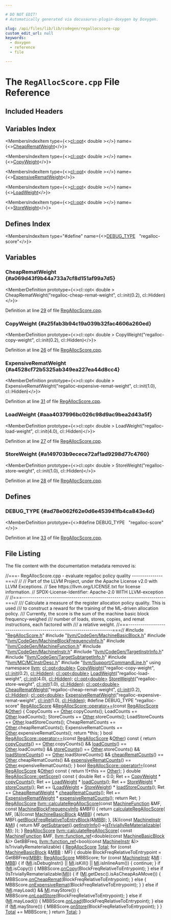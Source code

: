 ```yaml
---

# DO NOT EDIT!
# Automatically generated via docusaurus-plugin-doxygen by Doxygen.

slug: /api/files/lib/lib/codegen/regallocscore-cpp
custom_edit_url: null
keywords:
  - doxygen
  - reference
  - file

---
```





# The `RegAllocScore.cpp` File Reference

<DoxygenPage pluginConfig={pluginConfig}>



## Included Headers

<IncludesList>
<IncludesListItem
  filePath="RegAllocScore.h"
  permalink="/docs/api/files/lib/lib/codegen/regallocscore-h"
  isLocal="true" />
<IncludesListItem
  filePath="llvm/CodeGen/MachineBasicBlock.h"
  permalink="/docs/api/files/include/include/llvm/include/llvm/codegen/machinebasicblock-h"
  isLocal="true" />
<IncludesListItem
  filePath="llvm/CodeGen/MachineBlockFrequencyInfo.h"
  permalink="/docs/api/files/include/include/llvm/include/llvm/codegen/machineblockfrequencyinfo-h"
  isLocal="true" />
<IncludesListItem
  filePath="llvm/CodeGen/MachineFunction.h"
  permalink="/docs/api/files/include/include/llvm/include/llvm/codegen/machinefunction-h"
  isLocal="true" />
<IncludesListItem
  filePath="llvm/CodeGen/MachineInstr.h"
  permalink="/docs/api/files/include/include/llvm/include/llvm/codegen/machineinstr-h"
  isLocal="true" />
<IncludesListItem
  filePath="llvm/CodeGen/TargetInstrInfo.h"
  permalink="/docs/api/files/include/include/llvm/include/llvm/codegen/targetinstrinfo-h"
  isLocal="true" />
<IncludesListItem
  filePath="llvm/CodeGen/TargetSubtargetInfo.h"
  permalink="/docs/api/files/include/include/llvm/include/llvm/codegen/targetsubtargetinfo-h"
  isLocal="true" />
<IncludesListItem
  filePath="llvm/MC/MCInstrDesc.h"
  permalink="/docs/api/files/include/include/llvm/include/llvm/mc/mcinstrdesc-h"
  isLocal="true" />
<IncludesListItem
  filePath="llvm/Support/CommandLine.h"
  permalink="/docs/api/files/include/include/llvm/include/llvm/support/commandline-h"
  isLocal="true" />
</IncludesList>

## Variables Index

<MembersIndex>

<MembersIndexItem
  type={<><a href="/docs/api/classes/llvm/cl/opt">cl::opt</a>&lt; double &gt;</>}
  name={<><a href="#a069d43f9b44a733a7cf8d151af99a7d5">CheapRematWeight</a></>}>
</MembersIndexItem>

<MembersIndexItem
  type={<><a href="/docs/api/classes/llvm/cl/opt">cl::opt</a>&lt; double &gt;</>}
  name={<><a href="#a25fab3b94c19a039b32fac4606a260ed">CopyWeight</a></>}>
</MembersIndexItem>

<MembersIndexItem
  type={<><a href="/docs/api/classes/llvm/cl/opt">cl::opt</a>&lt; double &gt;</>}
  name={<><a href="#a4528cf72b5325ab349ea227ea44d8cc4">ExpensiveRematWeight</a></>}>
</MembersIndexItem>

<MembersIndexItem
  type={<><a href="/docs/api/classes/llvm/cl/opt">cl::opt</a>&lt; double &gt;</>}
  name={<><a href="#aaa4037996bc026c98d9ac9bea2d43a5f">LoadWeight</a></>}>
</MembersIndexItem>

<MembersIndexItem
  type={<><a href="/docs/api/classes/llvm/cl/opt">cl::opt</a>&lt; double &gt;</>}
  name={<><a href="#a149703b9ecece72af1ad9298d77c4760">StoreWeight</a></>}>
</MembersIndexItem>

</MembersIndex>

## Defines Index

<MembersIndex>

<MembersIndexItem
  type="#define"
  name={<><a href="#ad78e062f62e0d6e453941fb4ca843e4d">DEBUG&#95;TYPE</a>&nbsp;&nbsp;&nbsp;&quot;regalloc-score&quot;</>}>
</MembersIndexItem>

</MembersIndex>


<SectionDefinition>

## Variables

### CheapRematWeight {#a069d43f9b44a733a7cf8d151af99a7d5}

<MemberDefinition
  prototype={<>cl::opt&lt; double &gt; CheapRematWeight(&quot;regalloc-cheap-remat-weight&quot;, cl::init(0.2), cl::Hidden)</>}>

Definition at line <a href="#l00029">29</a> of file <a href="/docs/api/files/lib/lib/codegen/regallocscore-cpp">RegAllocScore.cpp</a>.
</MemberDefinition>

### CopyWeight {#a25fab3b94c19a039b32fac4606a260ed}

<MemberDefinition
  prototype={<>cl::opt&lt; double &gt; CopyWeight(&quot;regalloc-copy-weight&quot;, cl::init(0.2), cl::Hidden)</>}>

Definition at line <a href="#l00026">26</a> of file <a href="/docs/api/files/lib/lib/codegen/regallocscore-cpp">RegAllocScore.cpp</a>.
</MemberDefinition>

### ExpensiveRematWeight {#a4528cf72b5325ab349ea227ea44d8cc4}

<MemberDefinition
  prototype={<>cl::opt&lt; double &gt; ExpensiveRematWeight(&quot;regalloc-expensive-remat-weight&quot;, cl::init(1.0), cl::Hidden)</>}>

Definition at line <a href="#l00031">31</a> of file <a href="/docs/api/files/lib/lib/codegen/regallocscore-cpp">RegAllocScore.cpp</a>.
</MemberDefinition>

### LoadWeight {#aaa4037996bc026c98d9ac9bea2d43a5f}

<MemberDefinition
  prototype={<>cl::opt&lt; double &gt; LoadWeight(&quot;regalloc-load-weight&quot;, cl::init(4.0), cl::Hidden)</>}>

Definition at line <a href="#l00027">27</a> of file <a href="/docs/api/files/lib/lib/codegen/regallocscore-cpp">RegAllocScore.cpp</a>.
</MemberDefinition>

### StoreWeight {#a149703b9ecece72af1ad9298d77c4760}

<MemberDefinition
  prototype={<>cl::opt&lt; double &gt; StoreWeight(&quot;regalloc-store-weight&quot;, cl::init(1.0), cl::Hidden)</>}>

Definition at line <a href="#l00028">28</a> of file <a href="/docs/api/files/lib/lib/codegen/regallocscore-cpp">RegAllocScore.cpp</a>.
</MemberDefinition>

</SectionDefinition>

<SectionDefinition>

## Defines

### DEBUG&#95;TYPE {#ad78e062f62e0d6e453941fb4ca843e4d}

<MemberDefinition
  prototype={<>#define DEBUG&#95;TYPE&nbsp;&nbsp;&nbsp;&quot;regalloc-score&quot;</>}>

Definition at line <a href="#l00033">33</a> of file <a href="/docs/api/files/lib/lib/codegen/regallocscore-cpp">RegAllocScore.cpp</a>.
</MemberDefinition>

</SectionDefinition>

## File Listing

The file content with the documentation metadata removed is:

<ProgramListing>

<Link id="l00001" /><CodeLine lineNumber="1"><Highlight kind="comment">//===- RegAllocScore.cpp - evaluate regalloc policy quality ---------------===//</Highlight><Highlight kind="normal"></Highlight></CodeLine>
<Link id="l00002" /><CodeLine lineNumber="2"><Highlight kind="normal"></Highlight><Highlight kind="comment">//</Highlight><Highlight kind="normal"></Highlight></CodeLine>
<Link id="l00003" /><CodeLine lineNumber="3"><Highlight kind="normal"></Highlight><Highlight kind="comment">// Part of the LLVM Project, under the Apache License v2.0 with LLVM Exceptions.</Highlight><Highlight kind="normal"></Highlight></CodeLine>
<Link id="l00004" /><CodeLine lineNumber="4"><Highlight kind="normal"></Highlight><Highlight kind="comment">// See https://llvm.org/LICENSE.txt for license information.</Highlight><Highlight kind="normal"></Highlight></CodeLine>
<Link id="l00005" /><CodeLine lineNumber="5"><Highlight kind="normal"></Highlight><Highlight kind="comment">// SPDX-License-Identifier: Apache-2.0 WITH LLVM-exception</Highlight><Highlight kind="normal"></Highlight></CodeLine>
<Link id="l00006" /><CodeLine lineNumber="6"><Highlight kind="normal"></Highlight><Highlight kind="comment">//</Highlight><Highlight kind="normal"></Highlight></CodeLine>
<Link id="l00007" /><CodeLine lineNumber="7"><Highlight kind="normal"></Highlight><Highlight kind="comment">//===----------------------------------------------------------------------===//</Highlight><Highlight kind="comment"></Highlight></CodeLine>
<Link id="l00008" /><CodeLine lineNumber="8"><Highlight kind="comment">/// Calculate a measure of the register allocation policy quality. This is used</Highlight></CodeLine>
<Link id="l00009" /><CodeLine lineNumber="9"><Highlight kind="comment">/// to construct a reward for the training of the ML-driven allocation policy.</Highlight></CodeLine>
<Link id="l00010" /><CodeLine lineNumber="10"><Highlight kind="comment">/// Currently, the score is the sum of the machine basic block frequency-weighed</Highlight></CodeLine>
<Link id="l00011" /><CodeLine lineNumber="11"><Highlight kind="comment">/// number of loads, stores, copies, and remat instructions, each factored with</Highlight></CodeLine>
<Link id="l00012" /><CodeLine lineNumber="12"><Highlight kind="comment">/// a relative weight.</Highlight><Highlight kind="normal"></Highlight></CodeLine>
<Link id="l00013" /><CodeLine lineNumber="13"><Highlight kind="normal"></Highlight><Highlight kind="comment">//===----------------------------------------------------------------------===//</Highlight><Highlight kind="normal"></Highlight></CodeLine>
<Link id="l00014" /><CodeLine lineNumber="14"><Highlight kind="normal"></Highlight></CodeLine>
<Link id="l00015" /><CodeLine lineNumber="15"><Highlight kind="normal"></Highlight><Highlight kind="preprocessor">#include &quot;<a href="/docs/api/files/lib/lib/codegen/regallocscore-h">RegAllocScore.h</a>&quot;</Highlight><Highlight kind="normal"></Highlight></CodeLine>
<Link id="l00016" /><CodeLine lineNumber="16"><Highlight kind="normal"></Highlight><Highlight kind="preprocessor">#include &quot;<a href="/docs/api/files/include/include/llvm/include/llvm/codegen/machinebasicblock-h">llvm/CodeGen/MachineBasicBlock.h</a>&quot;</Highlight><Highlight kind="normal"></Highlight></CodeLine>
<Link id="l00017" /><CodeLine lineNumber="17"><Highlight kind="normal"></Highlight><Highlight kind="preprocessor">#include &quot;<a href="/docs/api/files/include/include/llvm/include/llvm/codegen/machineblockfrequencyinfo-h">llvm/CodeGen/MachineBlockFrequencyInfo.h</a>&quot;</Highlight><Highlight kind="normal"></Highlight></CodeLine>
<Link id="l00018" /><CodeLine lineNumber="18"><Highlight kind="normal"></Highlight><Highlight kind="preprocessor">#include &quot;<a href="/docs/api/files/include/include/llvm/include/llvm/codegen/machinefunction-h">llvm/CodeGen/MachineFunction.h</a>&quot;</Highlight><Highlight kind="normal"></Highlight></CodeLine>
<Link id="l00019" /><CodeLine lineNumber="19"><Highlight kind="normal"></Highlight><Highlight kind="preprocessor">#include &quot;<a href="/docs/api/files/include/include/llvm/include/llvm/codegen/machineinstr-h">llvm/CodeGen/MachineInstr.h</a>&quot;</Highlight><Highlight kind="normal"></Highlight></CodeLine>
<Link id="l00020" /><CodeLine lineNumber="20"><Highlight kind="normal"></Highlight><Highlight kind="preprocessor">#include &quot;<a href="/docs/api/files/include/include/llvm/include/llvm/codegen/targetinstrinfo-h">llvm/CodeGen/TargetInstrInfo.h</a>&quot;</Highlight><Highlight kind="normal"></Highlight></CodeLine>
<Link id="l00021" /><CodeLine lineNumber="21"><Highlight kind="normal"></Highlight><Highlight kind="preprocessor">#include &quot;<a href="/docs/api/files/include/include/llvm/include/llvm/codegen/targetsubtargetinfo-h">llvm/CodeGen/TargetSubtargetInfo.h</a>&quot;</Highlight><Highlight kind="normal"></Highlight></CodeLine>
<Link id="l00022" /><CodeLine lineNumber="22"><Highlight kind="normal"></Highlight><Highlight kind="preprocessor">#include &quot;<a href="/docs/api/files/include/include/llvm/include/llvm/mc/mcinstrdesc-h">llvm/MC/MCInstrDesc.h</a>&quot;</Highlight><Highlight kind="normal"></Highlight></CodeLine>
<Link id="l00023" /><CodeLine lineNumber="23"><Highlight kind="normal"></Highlight><Highlight kind="preprocessor">#include &quot;<a href="/docs/api/files/include/include/llvm/include/llvm/support/commandline-h">llvm/Support/CommandLine.h</a>&quot;</Highlight><Highlight kind="normal"></Highlight></CodeLine>
<Link id="l00024" /><CodeLine lineNumber="24"><Highlight kind="normal"></Highlight></CodeLine>
<Link id="l00025" /><CodeLine lineNumber="25"><Highlight kind="normal"></Highlight><Highlight kind="keyword">using namespace </Highlight><Highlight kind="normal"><a href="/docs/api/namespaces/llvm">llvm</a>;</Highlight></CodeLine>
<Link id="l00026" /><CodeLine lineNumber="26" lineLink="#a25fab3b94c19a039b32fac4606a260ed"><Highlight kind="normal"><a href="/docs/api/classes/llvm/cl/opt">cl::opt&lt;double&gt;</a> <a href="#a25fab3b94c19a039b32fac4606a260ed">CopyWeight</a>(</Highlight><Highlight kind="stringliteral">&quot;regalloc-copy-weight&quot;</Highlight><Highlight kind="normal">, <a href="/docs/api/namespaces/llvm/cl/#ac12e6a8f3a1b511f0dee2ed6de0ae806">cl::init</a>(0.2), <a href="/docs/api/namespaces/llvm/cl/#a68075925a54790e71ca790e1d4f21a40a263ac008d8d31f13ce460395fc4cf7e6">cl::Hidden</a>);</Highlight></CodeLine>
<Link id="l00027" /><CodeLine lineNumber="27" lineLink="#aaa4037996bc026c98d9ac9bea2d43a5f"><Highlight kind="normal"><a href="/docs/api/classes/llvm/cl/opt">cl::opt&lt;double&gt;</a> <a href="#aaa4037996bc026c98d9ac9bea2d43a5f">LoadWeight</a>(</Highlight><Highlight kind="stringliteral">&quot;regalloc-load-weight&quot;</Highlight><Highlight kind="normal">, <a href="/docs/api/namespaces/llvm/cl/#ac12e6a8f3a1b511f0dee2ed6de0ae806">cl::init</a>(4.0), <a href="/docs/api/namespaces/llvm/cl/#a68075925a54790e71ca790e1d4f21a40a263ac008d8d31f13ce460395fc4cf7e6">cl::Hidden</a>);</Highlight></CodeLine>
<Link id="l00028" /><CodeLine lineNumber="28" lineLink="#a149703b9ecece72af1ad9298d77c4760"><Highlight kind="normal"><a href="/docs/api/classes/llvm/cl/opt">cl::opt&lt;double&gt;</a> <a href="#a149703b9ecece72af1ad9298d77c4760">StoreWeight</a>(</Highlight><Highlight kind="stringliteral">&quot;regalloc-store-weight&quot;</Highlight><Highlight kind="normal">, <a href="/docs/api/namespaces/llvm/cl/#ac12e6a8f3a1b511f0dee2ed6de0ae806">cl::init</a>(1.0), <a href="/docs/api/namespaces/llvm/cl/#a68075925a54790e71ca790e1d4f21a40a263ac008d8d31f13ce460395fc4cf7e6">cl::Hidden</a>);</Highlight></CodeLine>
<Link id="l00029" /><CodeLine lineNumber="29" lineLink="#a069d43f9b44a733a7cf8d151af99a7d5"><Highlight kind="normal"><a href="/docs/api/classes/llvm/cl/opt">cl::opt&lt;double&gt;</a> <a href="#a069d43f9b44a733a7cf8d151af99a7d5">CheapRematWeight</a>(</Highlight><Highlight kind="stringliteral">&quot;regalloc-cheap-remat-weight&quot;</Highlight><Highlight kind="normal">, <a href="/docs/api/namespaces/llvm/cl/#ac12e6a8f3a1b511f0dee2ed6de0ae806">cl::init</a>(0.2),</Highlight></CodeLine>
<Link id="l00030" /><CodeLine lineNumber="30"><Highlight kind="normal">                                 <a href="/docs/api/namespaces/llvm/cl/#a68075925a54790e71ca790e1d4f21a40a263ac008d8d31f13ce460395fc4cf7e6">cl::Hidden</a>);</Highlight></CodeLine>
<Link id="l00031" /><CodeLine lineNumber="31" lineLink="#a4528cf72b5325ab349ea227ea44d8cc4"><Highlight kind="normal"><a href="/docs/api/classes/llvm/cl/opt">cl::opt&lt;double&gt;</a> <a href="#a4528cf72b5325ab349ea227ea44d8cc4">ExpensiveRematWeight</a>(</Highlight><Highlight kind="stringliteral">&quot;regalloc-expensive-remat-weight&quot;</Highlight><Highlight kind="normal">,</Highlight></CodeLine>
<Link id="l00032" /><CodeLine lineNumber="32"><Highlight kind="normal">                                     <a href="/docs/api/namespaces/llvm/cl/#ac12e6a8f3a1b511f0dee2ed6de0ae806">cl::init</a>(1.0), <a href="/docs/api/namespaces/llvm/cl/#a68075925a54790e71ca790e1d4f21a40a263ac008d8d31f13ce460395fc4cf7e6">cl::Hidden</a>);</Highlight></CodeLine>
<Link id="l00033" /><CodeLine lineNumber="33" lineLink="#ad78e062f62e0d6e453941fb4ca843e4d"><Highlight kind="normal"></Highlight><Highlight kind="preprocessor">#define DEBUG&#95;TYPE &quot;regalloc-score&quot;</Highlight><Highlight kind="normal"></Highlight></CodeLine>
<Link id="l00034" /><CodeLine lineNumber="34"><Highlight kind="normal"></Highlight></CodeLine>
<Link id="l00035" /><CodeLine lineNumber="35" lineLink="/docs/api/classes/llvm/regallocscore/#a396a065f8c4e2f3ebb4cc74ff474a1a6"><Highlight kind="normal"><a href="/docs/api/classes/llvm/regallocscore/#a8aeb01055fc53019c96df6b114693469">RegAllocScore</a> &amp;<a href="/docs/api/classes/llvm/regallocscore/#a396a065f8c4e2f3ebb4cc74ff474a1a6">RegAllocScore::operator+=</a>(</Highlight><Highlight kind="keyword">const</Highlight><Highlight kind="normal"> <a href="/docs/api/classes/llvm/regallocscore/#a8aeb01055fc53019c96df6b114693469">RegAllocScore</a> &amp;<a href="/docs/api/namespaces/llvm/#a9eb4f5b98b70ee4fab9614ed58282c1fa6311ae17c1ee52b36e68aaf4ad066387">Other</a>) &#123;</Highlight></CodeLine>
<Link id="l00036" /><CodeLine lineNumber="36"><Highlight kind="normal">  CopyCounts += <a href="/docs/api/namespaces/llvm/#a9eb4f5b98b70ee4fab9614ed58282c1fa6311ae17c1ee52b36e68aaf4ad066387">Other</a>.copyCounts();</Highlight></CodeLine>
<Link id="l00037" /><CodeLine lineNumber="37"><Highlight kind="normal">  LoadCounts += <a href="/docs/api/namespaces/llvm/#a9eb4f5b98b70ee4fab9614ed58282c1fa6311ae17c1ee52b36e68aaf4ad066387">Other</a>.loadCounts();</Highlight></CodeLine>
<Link id="l00038" /><CodeLine lineNumber="38"><Highlight kind="normal">  StoreCounts += <a href="/docs/api/namespaces/llvm/#a9eb4f5b98b70ee4fab9614ed58282c1fa6311ae17c1ee52b36e68aaf4ad066387">Other</a>.storeCounts();</Highlight></CodeLine>
<Link id="l00039" /><CodeLine lineNumber="39"><Highlight kind="normal">  LoadStoreCounts += <a href="/docs/api/namespaces/llvm/#a9eb4f5b98b70ee4fab9614ed58282c1fa6311ae17c1ee52b36e68aaf4ad066387">Other</a>.loadStoreCounts();</Highlight></CodeLine>
<Link id="l00040" /><CodeLine lineNumber="40"><Highlight kind="normal">  CheapRematCounts += <a href="/docs/api/namespaces/llvm/#a9eb4f5b98b70ee4fab9614ed58282c1fa6311ae17c1ee52b36e68aaf4ad066387">Other</a>.cheapRematCounts();</Highlight></CodeLine>
<Link id="l00041" /><CodeLine lineNumber="41"><Highlight kind="normal">  ExpensiveRematCounts += <a href="/docs/api/namespaces/llvm/#a9eb4f5b98b70ee4fab9614ed58282c1fa6311ae17c1ee52b36e68aaf4ad066387">Other</a>.expensiveRematCounts();</Highlight></CodeLine>
<Link id="l00042" /><CodeLine lineNumber="42"><Highlight kind="normal">  </Highlight><Highlight kind="keywordflow">return</Highlight><Highlight kind="normal"> &#42;</Highlight><Highlight kind="keyword">this</Highlight><Highlight kind="normal">;</Highlight></CodeLine>
<Link id="l00043" /><CodeLine lineNumber="43"><Highlight kind="normal">&#125;</Highlight></CodeLine>
<Link id="l00044" /><CodeLine lineNumber="44"><Highlight kind="normal"></Highlight></CodeLine>
<Link id="l00045" /><CodeLine lineNumber="45" lineLink="/docs/api/classes/llvm/regallocscore/#a37f9c8f2856ef9ad382afea8a1de50cb"><Highlight kind="normal"></Highlight><Highlight kind="keywordtype">bool</Highlight><Highlight kind="normal"> <a href="/docs/api/classes/llvm/regallocscore/#a37f9c8f2856ef9ad382afea8a1de50cb">RegAllocScore::operator==</a>(</Highlight><Highlight kind="keyword">const</Highlight><Highlight kind="normal"> <a href="/docs/api/classes/llvm/regallocscore/#a8aeb01055fc53019c96df6b114693469">RegAllocScore</a> &amp;<a href="/docs/api/namespaces/llvm/#a9eb4f5b98b70ee4fab9614ed58282c1fa6311ae17c1ee52b36e68aaf4ad066387">Other</a>)</Highlight><Highlight kind="keyword"> const </Highlight><Highlight kind="normal">&#123;</Highlight></CodeLine>
<Link id="l00046" /><CodeLine lineNumber="46"><Highlight kind="normal">  </Highlight><Highlight kind="keywordflow">return</Highlight><Highlight kind="normal"> <a href="/docs/api/classes/llvm/regallocscore/#a38a996e5f54f15e00b9ce0a32bd3ce1a">copyCounts</a>() == <a href="/docs/api/namespaces/llvm/#a9eb4f5b98b70ee4fab9614ed58282c1fa6311ae17c1ee52b36e68aaf4ad066387">Other</a>.copyCounts() &amp;&amp;</Highlight></CodeLine>
<Link id="l00047" /><CodeLine lineNumber="47"><Highlight kind="normal">         <a href="/docs/api/classes/llvm/regallocscore/#afa2dab86bbcf55a5c9f330d8cf577b28">loadCounts</a>() == <a href="/docs/api/namespaces/llvm/#a9eb4f5b98b70ee4fab9614ed58282c1fa6311ae17c1ee52b36e68aaf4ad066387">Other</a>.loadCounts() &amp;&amp;</Highlight></CodeLine>
<Link id="l00048" /><CodeLine lineNumber="48"><Highlight kind="normal">         <a href="/docs/api/classes/llvm/regallocscore/#a8f7952e0f49b14aadc35f4df463dceb8">storeCounts</a>() == <a href="/docs/api/namespaces/llvm/#a9eb4f5b98b70ee4fab9614ed58282c1fa6311ae17c1ee52b36e68aaf4ad066387">Other</a>.storeCounts() &amp;&amp;</Highlight></CodeLine>
<Link id="l00049" /><CodeLine lineNumber="49"><Highlight kind="normal">         <a href="/docs/api/classes/llvm/regallocscore/#aeae716cc706d64885a5255216750417d">loadStoreCounts</a>() == <a href="/docs/api/namespaces/llvm/#a9eb4f5b98b70ee4fab9614ed58282c1fa6311ae17c1ee52b36e68aaf4ad066387">Other</a>.loadStoreCounts() &amp;&amp;</Highlight></CodeLine>
<Link id="l00050" /><CodeLine lineNumber="50"><Highlight kind="normal">         <a href="/docs/api/classes/llvm/regallocscore/#a673fa62253c2c4e8b4b43522c56926fa">cheapRematCounts</a>() == <a href="/docs/api/namespaces/llvm/#a9eb4f5b98b70ee4fab9614ed58282c1fa6311ae17c1ee52b36e68aaf4ad066387">Other</a>.cheapRematCounts() &amp;&amp;</Highlight></CodeLine>
<Link id="l00051" /><CodeLine lineNumber="51"><Highlight kind="normal">         <a href="/docs/api/classes/llvm/regallocscore/#ab510e9950d38785f3c495dc3942affc6">expensiveRematCounts</a>() == <a href="/docs/api/namespaces/llvm/#a9eb4f5b98b70ee4fab9614ed58282c1fa6311ae17c1ee52b36e68aaf4ad066387">Other</a>.expensiveRematCounts();</Highlight></CodeLine>
<Link id="l00052" /><CodeLine lineNumber="52"><Highlight kind="normal">&#125;</Highlight></CodeLine>
<Link id="l00053" /><CodeLine lineNumber="53"><Highlight kind="normal"></Highlight></CodeLine>
<Link id="l00054" /><CodeLine lineNumber="54" lineLink="/docs/api/classes/llvm/regallocscore/#a56ff0baabf0ce513316b583f9e04c88d"><Highlight kind="normal"></Highlight><Highlight kind="keywordtype">bool</Highlight><Highlight kind="normal"> <a href="/docs/api/classes/llvm/regallocscore/#a56ff0baabf0ce513316b583f9e04c88d">RegAllocScore::operator!=</a>(</Highlight><Highlight kind="keyword">const</Highlight><Highlight kind="normal"> <a href="/docs/api/classes/llvm/regallocscore/#a8aeb01055fc53019c96df6b114693469">RegAllocScore</a> &amp;<a href="/docs/api/namespaces/llvm/#a9eb4f5b98b70ee4fab9614ed58282c1fa6311ae17c1ee52b36e68aaf4ad066387">Other</a>)</Highlight><Highlight kind="keyword"> const </Highlight><Highlight kind="normal">&#123;</Highlight></CodeLine>
<Link id="l00055" /><CodeLine lineNumber="55"><Highlight kind="normal">  </Highlight><Highlight kind="keywordflow">return</Highlight><Highlight kind="normal"> !(&#42;</Highlight><Highlight kind="keyword">this</Highlight><Highlight kind="normal"> == <a href="/docs/api/namespaces/llvm/#a9eb4f5b98b70ee4fab9614ed58282c1fa6311ae17c1ee52b36e68aaf4ad066387">Other</a>);</Highlight></CodeLine>
<Link id="l00056" /><CodeLine lineNumber="56"><Highlight kind="normal">&#125;</Highlight></CodeLine>
<Link id="l00057" /><CodeLine lineNumber="57"><Highlight kind="normal"></Highlight></CodeLine>
<Link id="l00058" /><CodeLine lineNumber="58" lineLink="/docs/api/classes/llvm/regallocscore/#a96a14d5b9b697269c92d373e2887e3fa"><Highlight kind="normal"></Highlight><Highlight kind="keywordtype">double</Highlight><Highlight kind="normal"> <a href="/docs/api/classes/llvm/regallocscore/#a96a14d5b9b697269c92d373e2887e3fa">RegAllocScore::getScore</a>()</Highlight><Highlight kind="keyword"> const </Highlight><Highlight kind="normal">&#123;</Highlight></CodeLine>
<Link id="l00059" /><CodeLine lineNumber="59"><Highlight kind="normal">  </Highlight><Highlight kind="keywordtype">double</Highlight><Highlight kind="normal"> Ret = 0.0;</Highlight></CodeLine>
<Link id="l00060" /><CodeLine lineNumber="60"><Highlight kind="normal">  Ret += <a href="#a25fab3b94c19a039b32fac4606a260ed">CopyWeight</a> &#42; <a href="/docs/api/classes/llvm/regallocscore/#a38a996e5f54f15e00b9ce0a32bd3ce1a">copyCounts</a>();</Highlight></CodeLine>
<Link id="l00061" /><CodeLine lineNumber="61"><Highlight kind="normal">  Ret += <a href="#aaa4037996bc026c98d9ac9bea2d43a5f">LoadWeight</a> &#42; <a href="/docs/api/classes/llvm/regallocscore/#afa2dab86bbcf55a5c9f330d8cf577b28">loadCounts</a>();</Highlight></CodeLine>
<Link id="l00062" /><CodeLine lineNumber="62"><Highlight kind="normal">  Ret += <a href="#a149703b9ecece72af1ad9298d77c4760">StoreWeight</a> &#42; <a href="/docs/api/classes/llvm/regallocscore/#a8f7952e0f49b14aadc35f4df463dceb8">storeCounts</a>();</Highlight></CodeLine>
<Link id="l00063" /><CodeLine lineNumber="63"><Highlight kind="normal">  Ret += (<a href="#aaa4037996bc026c98d9ac9bea2d43a5f">LoadWeight</a> + <a href="#a149703b9ecece72af1ad9298d77c4760">StoreWeight</a>) &#42; <a href="/docs/api/classes/llvm/regallocscore/#aeae716cc706d64885a5255216750417d">loadStoreCounts</a>();</Highlight></CodeLine>
<Link id="l00064" /><CodeLine lineNumber="64"><Highlight kind="normal">  Ret += <a href="#a069d43f9b44a733a7cf8d151af99a7d5">CheapRematWeight</a> &#42; <a href="/docs/api/classes/llvm/regallocscore/#a673fa62253c2c4e8b4b43522c56926fa">cheapRematCounts</a>();</Highlight></CodeLine>
<Link id="l00065" /><CodeLine lineNumber="65"><Highlight kind="normal">  Ret += <a href="#a4528cf72b5325ab349ea227ea44d8cc4">ExpensiveRematWeight</a> &#42; <a href="/docs/api/classes/llvm/regallocscore/#ab510e9950d38785f3c495dc3942affc6">expensiveRematCounts</a>();</Highlight></CodeLine>
<Link id="l00066" /><CodeLine lineNumber="66"><Highlight kind="normal"></Highlight></CodeLine>
<Link id="l00067" /><CodeLine lineNumber="67"><Highlight kind="normal">  </Highlight><Highlight kind="keywordflow">return</Highlight><Highlight kind="normal"> Ret;</Highlight></CodeLine>
<Link id="l00068" /><CodeLine lineNumber="68"><Highlight kind="normal">&#125;</Highlight></CodeLine>
<Link id="l00069" /><CodeLine lineNumber="69"><Highlight kind="normal"></Highlight></CodeLine>
<Link id="l00070" /><CodeLine lineNumber="70"><Highlight kind="normal"><a href="/docs/api/classes/llvm/regallocscore">RegAllocScore</a></Highlight></CodeLine>
<Link id="l00071" /><CodeLine lineNumber="71" lineLink="/docs/api/namespaces/llvm/#a5d3e4802f0929af81173430c0786d52a"><Highlight kind="normal"><a href="/docs/api/namespaces/llvm/#a5d3e4802f0929af81173430c0786d52a">llvm::calculateRegAllocScore</a>(</Highlight><Highlight kind="keyword">const</Highlight><Highlight kind="normal"> <a href="/docs/api/classes/llvm/machinefunction">MachineFunction</a> &amp;MF,</Highlight></CodeLine>
<Link id="l00072" /><CodeLine lineNumber="72"><Highlight kind="normal">                             </Highlight><Highlight kind="keyword">const</Highlight><Highlight kind="normal"> <a href="/docs/api/classes/llvm/machineblockfrequencyinfo">MachineBlockFrequencyInfo</a> &amp;MBFI) &#123;</Highlight></CodeLine>
<Link id="l00073" /><CodeLine lineNumber="73"><Highlight kind="normal">  </Highlight><Highlight kind="keywordflow">return</Highlight><Highlight kind="normal"> <a href="/docs/api/namespaces/llvm/#a5d3e4802f0929af81173430c0786d52a">calculateRegAllocScore</a>(</Highlight></CodeLine>
<Link id="l00074" /><CodeLine lineNumber="74"><Highlight kind="normal">      MF,</Highlight></CodeLine>
<Link id="l00075" /><CodeLine lineNumber="75"><Highlight kind="normal">      &#91;&amp;&#93;(</Highlight><Highlight kind="keyword">const</Highlight><Highlight kind="normal"> <a href="/docs/api/classes/llvm/machinebasicblock">MachineBasicBlock</a> &amp;<a href="/docs/api/files/lib/lib/target/lib/target/arm/armslshardening-cpp/#a5958512eae2979bd2eb383977996a600">MBB</a>) &#123;</Highlight></CodeLine>
<Link id="l00076" /><CodeLine lineNumber="76"><Highlight kind="normal">        </Highlight><Highlight kind="keywordflow">return</Highlight><Highlight kind="normal"> MBFI.<a href="/docs/api/classes/llvm/machineblockfrequencyinfo/#a9be2cffeaf9bda65c4c49eeebaa5458f">getBlockFreqRelativeToEntryBlock</a>(&amp;<a href="/docs/api/files/lib/lib/target/lib/target/arm/armslshardening-cpp/#a5958512eae2979bd2eb383977996a600">MBB</a>);</Highlight></CodeLine>
<Link id="l00077" /><CodeLine lineNumber="77"><Highlight kind="normal">      &#125;,</Highlight></CodeLine>
<Link id="l00078" /><CodeLine lineNumber="78"><Highlight kind="normal">      &#91;&amp;&#93;(</Highlight><Highlight kind="keyword">const</Highlight><Highlight kind="normal"> <a href="/docs/api/classes/llvm/machineinstr">MachineInstr</a> &amp;<a href="/docs/api/files/lib/lib/codegen/lib/codegen/globalisel/irtranslator-cpp/#abe44dfdea65b4f7e11e0a608ab708b76">MI</a>) &#123;</Highlight></CodeLine>
<Link id="l00079" /><CodeLine lineNumber="79"><Highlight kind="normal">        </Highlight><Highlight kind="keywordflow">return</Highlight><Highlight kind="normal"> MF.<a href="/docs/api/classes/llvm/machinefunction/#a3825368aca2bc1550d173660df4da6a6">getSubtarget</a>().<a href="/docs/api/classes/llvm/targetsubtargetinfo/#acd858ed72f11db9444617740c3622608">getInstrInfo</a>()-&gt;<a href="/docs/api/classes/llvm/targetinstrinfo/#a1d142d4718ca758481e0b49ad9d8ea97">isTriviallyReMaterializable</a>(</Highlight></CodeLine>
<Link id="l00080" /><CodeLine lineNumber="80"><Highlight kind="normal">            <a href="/docs/api/files/lib/lib/codegen/lib/codegen/globalisel/irtranslator-cpp/#abe44dfdea65b4f7e11e0a608ab708b76">MI</a>);</Highlight></CodeLine>
<Link id="l00081" /><CodeLine lineNumber="81"><Highlight kind="normal">      &#125;);</Highlight></CodeLine>
<Link id="l00082" /><CodeLine lineNumber="82"><Highlight kind="normal">&#125;</Highlight></CodeLine>
<Link id="l00083" /><CodeLine lineNumber="83"><Highlight kind="normal"></Highlight></CodeLine>
<Link id="l00084" /><CodeLine lineNumber="84" lineLink="/docs/api/namespaces/llvm/#a021b4ddea5d545b8e9aa4b973f6e8fc2"><Highlight kind="normal"><a href="/docs/api/classes/llvm/regallocscore">RegAllocScore</a> <a href="/docs/api/namespaces/llvm/#a5d3e4802f0929af81173430c0786d52a">llvm::calculateRegAllocScore</a>(</Highlight></CodeLine>
<Link id="l00085" /><CodeLine lineNumber="85"><Highlight kind="normal">    </Highlight><Highlight kind="keyword">const</Highlight><Highlight kind="normal"> <a href="/docs/api/classes/llvm/machinefunction">MachineFunction</a> &amp;MF,</Highlight></CodeLine>
<Link id="l00086" /><CodeLine lineNumber="86"><Highlight kind="normal">    <a href="/docs/api/classes/llvm/function-ref">llvm::function&#95;ref</a>&lt;</Highlight><Highlight kind="keywordtype">double</Highlight><Highlight kind="normal">(</Highlight><Highlight kind="keyword">const</Highlight><Highlight kind="normal"> <a href="/docs/api/classes/llvm/machinebasicblock">MachineBasicBlock</a> &amp;)&gt; GetBBFreq,</Highlight></CodeLine>
<Link id="l00087" /><CodeLine lineNumber="87"><Highlight kind="normal">    <a href="/docs/api/classes/llvm/function-ref">llvm::function&#95;ref</a>&lt;</Highlight><Highlight kind="keywordtype">bool</Highlight><Highlight kind="normal">(</Highlight><Highlight kind="keyword">const</Highlight><Highlight kind="normal"> <a href="/docs/api/classes/llvm/machineinstr">MachineInstr</a> &amp;)&gt;</Highlight></CodeLine>
<Link id="l00088" /><CodeLine lineNumber="88"><Highlight kind="normal">        IsTriviallyRematerializable) &#123;</Highlight></CodeLine>
<Link id="l00089" /><CodeLine lineNumber="89"><Highlight kind="normal">  <a href="/docs/api/classes/llvm/regallocscore">RegAllocScore</a> <a href="/docs/api/namespaces/llvm/#af5ab7a47bc553dfc3ee92daf969d0d7ca96b0141273eabab320119c467cdcaf17">Total</a>;</Highlight></CodeLine>
<Link id="l00090" /><CodeLine lineNumber="90"><Highlight kind="normal"></Highlight></CodeLine>
<Link id="l00091" /><CodeLine lineNumber="91"><Highlight kind="normal">  </Highlight><Highlight kind="keywordflow">for</Highlight><Highlight kind="normal"> (</Highlight><Highlight kind="keyword">const</Highlight><Highlight kind="normal"> <a href="/docs/api/classes/llvm/machinebasicblock">MachineBasicBlock</a> &amp;<a href="/docs/api/files/lib/lib/target/lib/target/arm/armslshardening-cpp/#a5958512eae2979bd2eb383977996a600">MBB</a> : MF) &#123;</Highlight></CodeLine>
<Link id="l00092" /><CodeLine lineNumber="92"><Highlight kind="normal">    </Highlight><Highlight kind="keywordtype">double</Highlight><Highlight kind="normal"> BlockFreqRelativeToEntrypoint = GetBBFreq(<a href="/docs/api/files/lib/lib/target/lib/target/arm/armslshardening-cpp/#a5958512eae2979bd2eb383977996a600">MBB</a>);</Highlight></CodeLine>
<Link id="l00093" /><CodeLine lineNumber="93"><Highlight kind="normal">    <a href="/docs/api/classes/llvm/regallocscore">RegAllocScore</a> MBBScore;</Highlight></CodeLine>
<Link id="l00094" /><CodeLine lineNumber="94"><Highlight kind="normal"></Highlight></CodeLine>
<Link id="l00095" /><CodeLine lineNumber="95"><Highlight kind="normal">    </Highlight><Highlight kind="keywordflow">for</Highlight><Highlight kind="normal"> (</Highlight><Highlight kind="keyword">const</Highlight><Highlight kind="normal"> <a href="/docs/api/classes/llvm/machineinstr">MachineInstr</a> &amp;<a href="/docs/api/files/lib/lib/codegen/lib/codegen/globalisel/irtranslator-cpp/#abe44dfdea65b4f7e11e0a608ab708b76">MI</a> : <a href="/docs/api/files/lib/lib/target/lib/target/arm/armslshardening-cpp/#a5958512eae2979bd2eb383977996a600">MBB</a>) &#123;</Highlight></CodeLine>
<Link id="l00096" /><CodeLine lineNumber="96"><Highlight kind="normal">      </Highlight><Highlight kind="keywordflow">if</Highlight><Highlight kind="normal"> (<a href="/docs/api/files/lib/lib/codegen/lib/codegen/globalisel/irtranslator-cpp/#abe44dfdea65b4f7e11e0a608ab708b76">MI</a>.isDebugInstr() || <a href="/docs/api/files/lib/lib/codegen/lib/codegen/globalisel/irtranslator-cpp/#abe44dfdea65b4f7e11e0a608ab708b76">MI</a>.isKill() || <a href="/docs/api/files/lib/lib/codegen/lib/codegen/globalisel/irtranslator-cpp/#abe44dfdea65b4f7e11e0a608ab708b76">MI</a>.isInlineAsm()) &#123;</Highlight></CodeLine>
<Link id="l00097" /><CodeLine lineNumber="97"><Highlight kind="normal">        </Highlight><Highlight kind="keywordflow">continue</Highlight><Highlight kind="normal">;</Highlight></CodeLine>
<Link id="l00098" /><CodeLine lineNumber="98"><Highlight kind="normal">      &#125;</Highlight></CodeLine>
<Link id="l00099" /><CodeLine lineNumber="99"><Highlight kind="normal">      </Highlight><Highlight kind="keywordflow">if</Highlight><Highlight kind="normal"> (<a href="/docs/api/files/lib/lib/codegen/lib/codegen/globalisel/irtranslator-cpp/#abe44dfdea65b4f7e11e0a608ab708b76">MI</a>.isCopy()) &#123;</Highlight></CodeLine>
<Link id="l00100" /><CodeLine lineNumber="100"><Highlight kind="normal">        MBBScore.<a href="/docs/api/classes/llvm/regallocscore/#ac13d33eaa29bab4aeb2de16c8d53b07b">onCopy</a>(BlockFreqRelativeToEntrypoint);</Highlight></CodeLine>
<Link id="l00101" /><CodeLine lineNumber="101"><Highlight kind="normal">      &#125; </Highlight><Highlight kind="keywordflow">else</Highlight><Highlight kind="normal"> </Highlight><Highlight kind="keywordflow">if</Highlight><Highlight kind="normal"> (IsTriviallyRematerializable(<a href="/docs/api/files/lib/lib/codegen/lib/codegen/globalisel/irtranslator-cpp/#abe44dfdea65b4f7e11e0a608ab708b76">MI</a>)) &#123;</Highlight></CodeLine>
<Link id="l00102" /><CodeLine lineNumber="102"><Highlight kind="normal">        </Highlight><Highlight kind="keywordflow">if</Highlight><Highlight kind="normal"> (<a href="/docs/api/files/lib/lib/codegen/lib/codegen/globalisel/irtranslator-cpp/#abe44dfdea65b4f7e11e0a608ab708b76">MI</a>.getDesc().isAsCheapAsAMove()) &#123;</Highlight></CodeLine>
<Link id="l00103" /><CodeLine lineNumber="103"><Highlight kind="normal">          MBBScore.<a href="/docs/api/classes/llvm/regallocscore/#a4e4f01f7bde0f7f05840f724fee2a0c6">onCheapRemat</a>(BlockFreqRelativeToEntrypoint);</Highlight></CodeLine>
<Link id="l00104" /><CodeLine lineNumber="104"><Highlight kind="normal">        &#125; </Highlight><Highlight kind="keywordflow">else</Highlight><Highlight kind="normal"> &#123;</Highlight></CodeLine>
<Link id="l00105" /><CodeLine lineNumber="105"><Highlight kind="normal">          MBBScore.<a href="/docs/api/classes/llvm/regallocscore/#a99dcd27d31c4708a2847076b51c5eff6">onExpensiveRemat</a>(BlockFreqRelativeToEntrypoint);</Highlight></CodeLine>
<Link id="l00106" /><CodeLine lineNumber="106"><Highlight kind="normal">        &#125;</Highlight></CodeLine>
<Link id="l00107" /><CodeLine lineNumber="107"><Highlight kind="normal">      &#125; </Highlight><Highlight kind="keywordflow">else</Highlight><Highlight kind="normal"> </Highlight><Highlight kind="keywordflow">if</Highlight><Highlight kind="normal"> (<a href="/docs/api/files/lib/lib/codegen/lib/codegen/globalisel/irtranslator-cpp/#abe44dfdea65b4f7e11e0a608ab708b76">MI</a>.mayLoad() &amp;&amp; <a href="/docs/api/files/lib/lib/codegen/lib/codegen/globalisel/irtranslator-cpp/#abe44dfdea65b4f7e11e0a608ab708b76">MI</a>.mayStore()) &#123;</Highlight></CodeLine>
<Link id="l00108" /><CodeLine lineNumber="108"><Highlight kind="normal">        MBBScore.<a href="/docs/api/classes/llvm/regallocscore/#a38b9302f81a0be3b56e20d028bd4c1b0">onLoadStore</a>(BlockFreqRelativeToEntrypoint);</Highlight></CodeLine>
<Link id="l00109" /><CodeLine lineNumber="109"><Highlight kind="normal">      &#125; </Highlight><Highlight kind="keywordflow">else</Highlight><Highlight kind="normal"> </Highlight><Highlight kind="keywordflow">if</Highlight><Highlight kind="normal"> (<a href="/docs/api/files/lib/lib/codegen/lib/codegen/globalisel/irtranslator-cpp/#abe44dfdea65b4f7e11e0a608ab708b76">MI</a>.mayLoad()) &#123;</Highlight></CodeLine>
<Link id="l00110" /><CodeLine lineNumber="110"><Highlight kind="normal">        MBBScore.<a href="/docs/api/classes/llvm/regallocscore/#af06dd441ce90f13f065f71141bd3ea9f">onLoad</a>(BlockFreqRelativeToEntrypoint);</Highlight></CodeLine>
<Link id="l00111" /><CodeLine lineNumber="111"><Highlight kind="normal">      &#125; </Highlight><Highlight kind="keywordflow">else</Highlight><Highlight kind="normal"> </Highlight><Highlight kind="keywordflow">if</Highlight><Highlight kind="normal"> (<a href="/docs/api/files/lib/lib/codegen/lib/codegen/globalisel/irtranslator-cpp/#abe44dfdea65b4f7e11e0a608ab708b76">MI</a>.mayStore()) &#123;</Highlight></CodeLine>
<Link id="l00112" /><CodeLine lineNumber="112"><Highlight kind="normal">        MBBScore.<a href="/docs/api/classes/llvm/regallocscore/#a7b5425577bbc6d429f026bf65439963c">onStore</a>(BlockFreqRelativeToEntrypoint);</Highlight></CodeLine>
<Link id="l00113" /><CodeLine lineNumber="113"><Highlight kind="normal">      &#125;</Highlight></CodeLine>
<Link id="l00114" /><CodeLine lineNumber="114"><Highlight kind="normal">    &#125;</Highlight></CodeLine>
<Link id="l00115" /><CodeLine lineNumber="115"><Highlight kind="normal">    <a href="/docs/api/namespaces/llvm/#af5ab7a47bc553dfc3ee92daf969d0d7ca96b0141273eabab320119c467cdcaf17">Total</a> += MBBScore;</Highlight></CodeLine>
<Link id="l00116" /><CodeLine lineNumber="116"><Highlight kind="normal">  &#125;</Highlight></CodeLine>
<Link id="l00117" /><CodeLine lineNumber="117"><Highlight kind="normal">  </Highlight><Highlight kind="keywordflow">return</Highlight><Highlight kind="normal"> <a href="/docs/api/namespaces/llvm/#af5ab7a47bc553dfc3ee92daf969d0d7ca96b0141273eabab320119c467cdcaf17">Total</a>;</Highlight></CodeLine>
<Link id="l00118" /><CodeLine lineNumber="118"><Highlight kind="normal">&#125;</Highlight></CodeLine>

</ProgramListing>


</DoxygenPage>
